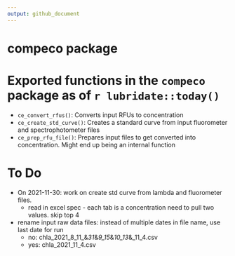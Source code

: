 ```yaml
---
output: github_document
---
```


# compeco package

# Exported functions in the `compeco` package as of `r lubridate::today()`

- `ce_convert_rfus()`: Converts input RFUs to concentration
- `ce_create_std_curve()`: Creates a standard curve from input fluorometer and spectrophotometer files
- `ce_prep_rfu_file()`: Prepares input files to get converted into concentration.  Might end up being an internal function

# To Do
- On 2021-11-30: work on create std curve from lambda and fluorometer files.
  - read in excel spec - each tab is a concentration need to pull two values.  skip top 4
- rename input raw data files: instead of multiple dates in file name, use last date for run
  - no: chla_2021_8_11_&_31_&_9_15_&_10_13_&_11_4.csv
  - yes: chla_2021_11_4.csv